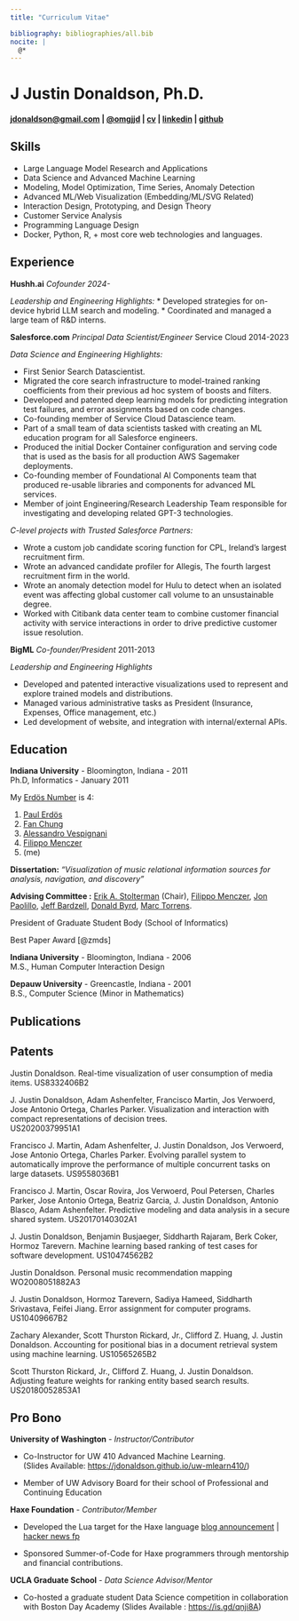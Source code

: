 ```yaml
---
title: "Curriculum Vitae"

bibliography: bibliographies/all.bib
nocite: |
  @*
---
```


# J Justin Donaldson, Ph.D.

#### [jdonaldson@gmail.com](mailto:jdonaldson@gmail.com) | [\@omgjjd](https://twitter.com/omgjjd) | [cv](http://jdonaldson.github.io/jjd.io/cv.html) | [linkedin](https://www.linkedin.com/in/jjustindonaldson/) | [github](https://www.github.com/jdonaldson)


## Skills

* Large Language Model Research and Applications
* Data Science and Advanced Machine Learning
* Modeling, Model Optimization, Time Series, Anomaly Detection
* Advanced ML/Web Visualization (Embedding/ML/SVG Related)
* Interaction Design, Prototyping, and Design Theory
* Customer Service Analysis
* Programming Language Design
* Docker, Python, R, + most core web technologies and languages.

## Experience

**Hushh.ai**
*Cofounder 2024-*

*Leadership and Engineering Highlights:*
* Developed strategies for on-device hybrid LLM search and modeling.
* Coordinated and managed a large team of R&D interns.

**Salesforce.com** *Principal Data Scientist/Engineer* Service Cloud
2014-2023

*Data Science and Engineering Highlights:*

* First Senior Search Datascientist.
* Migrated the core search infrastructure to model-trained ranking coefficients from their previous ad hoc system of boosts and filters.
* Developed and patented deep learning models for predicting integration test failures, and error assignments based on code changes.
* Co-founding member of Service Cloud Datascience team.
* Part of a small team of data scientists tasked with creating an ML education program for all Salesforce engineers.
* Produced the initial Docker Container configuration and serving code that is used as the basis for all production AWS Sagemaker deployments.
* Co-founding member of Foundational AI Components team that produced re-usable libraries and components for advanced ML services.
* Member of joint Engineering/Research Leadership Team responsible for investigating and developing related GPT-3 technologies.

*C-level projects with Trusted Salesforce Partners:*

* Wrote a custom job candidate scoring function for CPL, Ireland's largest recruitment firm.
* Wrote an advanced candidate profiler for Allegis, The fourth largest recruitment firm in the world.
* Wrote an anomaly detection model for Hulu to detect when an isolated event was affecting global customer call volume to an unsustainable degree.
* Worked with Citibank data center team to combine customer financial activity with service interactions in order to drive predictive customer issue resolution.

**BigML**
*Co-founder/President* 2011-2013

*Leadership and Engineering Highlights*

* Developed and patented interactive visualizations used to represent and explore trained models and distributions.
* Managed various administrative tasks as President (Insurance, Expenses, Office management, etc.)
* Led development of website, and integration with internal/external APIs.

## Education
**Indiana University** - Bloomington, Indiana - 2011\
Ph.D, Informatics - January 2011

My [Erdös Number](https://en.wikipedia.org/wiki/Erd%C5%91s_number) is 4:

 1. [Paul Erdös](https://en.wikipedia.org/wiki/Paul_Erd%C5%91s)
 2. [Fan Chung](https://en.wikipedia.org/wiki/Fan_Chung)
 3. [Alessandro Vespignani](https://en.wikipedia.org/wiki/Alessandro_Vespignani)
 4. [Filippo Menczer](https://en.wikipedia.org/wiki/Filippo_Menczer)
 5. (me)

**Dissertation:** *"Visualization of music relational information
sources for analysis, navigation, and discovery"*

**Advising Committee :** [Erik A.
Stolterman](https://luddy.indiana.edu/contact/profile/?Erik_Stolterman~Bergqvist)
(Chair), [Filippo
Menczer](https://en.wikipedia.org/wiki/Filippo_Menczer), [Jon
Paolillo](https://luddy.indiana.edu/contact/profile/?profile_id=269),
[Jeff Bardzell](https://ist.psu.edu/directory/jsb6077a), [Donald
Byrd](https://homes.luddy.indiana.edu/donbyrd/), [Marc
Torrens](https://marctorrens.net/).

President of Graduate Student Body (School of Informatics)

Best Paper Award [@zmds]

**Indiana University** - Bloomington, Indiana - 2006\
M.S., Human Computer Interaction Design

**Depauw University** - Greencastle, Indiana - 2001\
B.S., Computer Science (Minor in Mathematics)

## Publications 

::: {#refs}
:::

## Patents

Justin Donaldson. Real-time visualization of user consumption of media
items. US8332406B2

J. Justin Donaldson, Adam Ashenfelter, Francisco Martin, Jos Verwoerd,
Jose Antonio Ortega, Charles Parker. Visualization and interaction with
compact representations of decision trees.\
US20200379951A1

Francisco J. Martin, Adam Ashenfelter, J. Justin Donaldson, Jos
Verwoerd, Jose Antonio Ortega, Charles Parker. Evolving parallel system
to automatically improve the performance of multiple concurrent tasks on
large datasets. US9558036B1

Francisco J. Martin, Oscar Rovira, Jos Verwoerd, Poul Petersen, Charles
Parker, Jose Antonio Ortega, Beatriz Garcia, J. Justin Donaldson,
Antonio Blasco, Adam Ashenfelter. Predictive modeling and data analysis
in a secure shared system. US20170140302A1

J. Justin Donaldson, Benjamin Busjaeger, Siddharth Rajaram, Berk Coker,
Hormoz Tarevern. Machine learning based ranking of test cases for
software development. US10474562B2

Justin Donaldson. Personal music recommendation mapping WO2008051882A3

J. Justin Donaldson, Hormoz Tarevern, Sadiya Hameed, Siddharth
Srivastava, Feifei Jiang. Error assignment for computer programs.
US10409667B2

Zachary Alexander, Scott Thurston Rickard, Jr., Clifford Z. Huang, J.
Justin Donaldson. Accounting for positional bias in a document retrieval
system using machine learning. US10565265B2

Scott Thurston Rickard, Jr., Clifford Z. Huang, J. Justin Donaldson.
Adjusting feature weights for ranking entity based search results.
US20180052853A1


## Pro Bono

**University of Washington** - *Instructor/Contributor*

* Co-Instructor for UW 410 Advanced Machine Learning.\
(Slides Available: <https://jdonaldson.github.io/uw-mlearn410/>)

* Member of UW Advisory Board for their school of Professional and
Continuing Education

**Haxe Foundation** - *Contributor/Member*

* Developed the Lua target for the Haxe language
  [blog announcement](https://haxe.org/blog/hello-lua/) |
  [hacker news fp](https://news.ycombinator.com/front?day=2016-4-29)

* Sponsored Summer-of-Code for Haxe programmers through mentorship and
financial contributions.

**UCLA Graduate School** - *Data Science Advisor/Mentor*

* Co-hosted a graduate student Data Science competition in collaboration with Boston Day Academy (Slides Available : <https://is.gd/qnji8A>)
